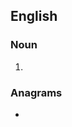 ==English==

===Noun===
{{head|en|noun plural form}}

# {{plural of|phisher|lang=en}}

===Anagrams===
* {{anagrams|en|a=ehhiprss|Hipshers}}
